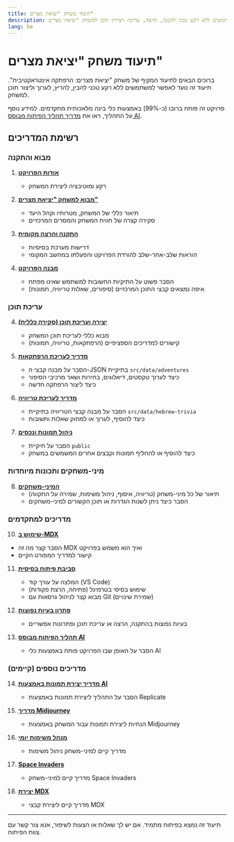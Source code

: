 ```yaml
---
title: תיעוד משחק "יציאת מצרים"
description: מדריך מקיף למשתמשים ללא רקע טכני להבנה, הרצה, עריכה ויצירת תוכן למשחק "יציאת מצרים"
lang: he
---
```


# תיעוד משחק "יציאת מצרים"

ברוכים הבאים לתיעוד המקיף של משחק "יציאת מצרים: הרפתקה אינטראקטיבית". תיעוד זה נועד לאפשר למשתמשים ללא רקע טכני להבין, להריץ, לערוך וליצור תוכן למשחק.

פרויקט זה פותח ברובו (כ-99%) באמצעות כלי בינה מלאכותית מתקדמים. למידע נוסף על התהליך, ראו את [מדריך תהליך הפיתוח מבוסס AI](/docs/ai-development-process).

## רשימת המדריכים

### מבוא והתקנה

1. **[אודות הפרויקט](/docs/about)**
   * רקע ומוטיבציה ליצירת המשחק

2. **[מבוא למשחק "יציאת מצרים"](/docs/introduction)**
   * תיאור כללי של המשחק, מטרותיו וקהל היעד
   * סקירה קצרה של חווית המשחק והמסרים המרכזיים

2. **[התקנה והרצה מקומית](/docs/setup-run)**
   * דרישות מערכת בסיסיות
   * הוראות שלב-אחר-שלב להורדת הפרויקט והפעלתו במחשב המקומי

3. **[מבנה הפרויקט](/docs/project-structure)**
   * הסבר פשוט על התיקיות החשובות למשתמש שאינו מפתח
   * איפה נמצאים קבצי התוכן המרכזיים (סיפורים, שאלות טריוויה, תמונות)

### עריכת תוכן

4. **[יצירה ועריכת תוכן (סקירה כללית)](/docs/content-editing-overview)**
   * מבוא כללי לעריכת תוכן המשחק
   * קישורים למדריכים הספציפיים (הרפתקאות, טריוויה, תמונות)

6. **[מדריך לעריכת הרפתקאות](/docs/adventure-editing)**
   * הסבר על מבנה קבצי ה-JSON בתיקיית `src/data/adventures`
   * כיצד לערוך טקסטים, דיאלוגים, בחירות ושאר מרכיבי הסיפור
   * כיצד ליצור הרפתקה חדשה

6. **[מדריך לעריכת טריוויה](/docs/trivia-editing)**
   * הסבר על מבנה קבצי הטריוויה בתיקיית `src/data/hebrew-trivia`
   * כיצד להוסיף, לערוך או למחוק שאלות ותשובות

8. **[ניהול תמונות ונכסים](/docs/asset-management)**
   * הסבר על תיקיית `public`
   * כיצד להוסיף או להחליף תמונות וקבצים אחרים המשמשים במשחק

### מיני-משחקים ותכונות מיוחדות

8. **[המיני-משחקים](/docs/minigames)**
   * תיאור של כל מיני-משחק (טריוויה, איסוף, ניהול משימות, שמירה על התקווה)
   * הסבר כיצד ניתן לשנות הגדרות או תוכן הקשורים למיני-משחקים

### מדריכים למתקדמים

10. **[שימוש ב-MDX](/docs/using-mdx)**
   * הסבר קצר מה זה MDX ואיך הוא משמש בפרויקט
   * קישור למדריך המפורט הקיים

11. **[סביבת פיתוח בסיסית](/docs/basic-dev-environment)**
    * המלצה על עורך קוד (VS Code)
    * שימוש בסיסי בטרמינל (פתיחה, הרצת פקודות)
    * מבוא קצר לניהול גרסאות עם Git (שמירת שינויים)

12. **[פתרון בעיות נפוצות](/docs/troubleshooting)**
    * בעיות נפוצות בהתקנה, הרצה או עריכת תוכן ופתרונות אפשריים

13. **[תהליך הפיתוח מבוסס AI](/docs/ai-development-process)**
    * הסבר על האופן שבו הפרויקט פותח באמצעות כלי AI

### מדריכים נוספים (קיימים)

14. **[מדריך יצירת תמונות באמצעות AI](/docs/ai-image-generation)**
    * הסבר על התהליך ליצירת תמונות באמצעות Replicate

15. **[מדריך Midjourney](/docs/midjourney-guide)**
    * הנחיות ליצירת תמונות עבור המשחק באמצעות Midjourney

16. **[מנהל משימות יומי](/docs/daily-task-manager)**
    * מדריך קיים למיני-משחק ניהול משימות

17. **[Space Invaders](/docs/space-invaders)**
    * מדריך קיים למיני-משחק Space Invaders

18. **[יצירת MDX](/docs/creating-mdx)**
    * מדריך קיים ליצירת קבצי MDX

---

תיעוד זה נמצא בפיתוח מתמיד. אם יש לך שאלות או הצעות לשיפור, אנא צור קשר עם צוות הפיתוח.
